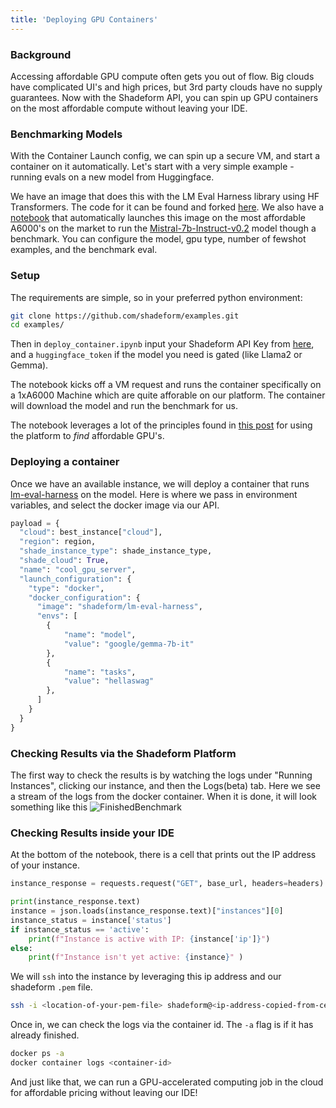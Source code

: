 ```yaml
---
title: 'Deploying GPU Containers'
---
```

### Background
Accessing affordable GPU compute often gets you out of flow. Big clouds have complicated UI's and high prices, but 3rd party clouds have no supply guarantees.
Now with the Shadeform API, you can spin up GPU containers on the most affordable compute without leaving your IDE.

### Benchmarking Models

With the Container Launch config, we can spin up a secure VM, and start a container on it automatically. Let's start with a very simple example - running evals on a new model from Huggingface. 

We have an image that does this with the LM Eval Harness library using HF Transformers. The code for it can be found and forked [here](https://github.com/shadeform/examples/tree/main/lm-eval-harness-benchmarking).
We also have a [notebook](https://github.com/shadeform/examples/blob/main/deploy_container.ipynb) that automatically launches this image on the most affordable A6000's on the market to run the 
[Mistral-7b-Instruct-v0.2](https://huggingface.co/mistralai/Mistral-7B-Instruct-v0.2) model though a benchmark. You can configure the model, gpu type, number of fewshot examples, and the benchmark eval.

### Setup

The requirements are simple, so in your preferred python environment:

```bash
git clone https://github.com/shadeform/examples.git
cd examples/
```
Then in `deploy_container.ipynb` input your Shadeform API Key from [here](https://platform.shadeform.ai/settings/api), and a  `huggingface_token` if the model you need is gated (like Llama2 or Gemma).

The notebook kicks off a VM request and runs the container specifically on a 1xA6000 Machine which are quite afforable on our platform. The container will download the model and run the benchmark for us. 

The notebook leverages a lot of the principles found in [this post](https://docs.shadeform.ai/findingmostaffordablegpus) for using the platform to _find_ affordable GPU's.

### Deploying a container

Once we have an available instance, we will deploy a container that runs [lm-eval-harness](https://github.com/EleutherAI/lm-evaluation-harness/tree/main) on the model.
Here is where we pass in environment variables, and select the docker image via our API.

```python
payload = {
  "cloud": best_instance["cloud"],
  "region": region,
  "shade_instance_type": shade_instance_type,
  "shade_cloud": True,
  "name": "cool_gpu_server",
  "launch_configuration": {
    "type": "docker",
    "docker_configuration": {
      "image": "shadeform/lm-eval-harness",
      "envs": [
      	{
	      	"name": "model",
	      	"value": "google/gemma-7b-it"
      	},
      	{
	      	"name": "tasks",
	      	"value": "hellaswag"
      	},
      ]
    }
  }
}
```


### Checking Results via the Shadeform Platform
The first way to check the results is by watching the logs under "Running Instances", clicking our instance, and then the Logs(beta) tab. 
Here we see a stream of the logs from the docker container. When it is done, it will look something like this
![FinishedBenchmark](images/finishedbenchmark.png)

### Checking Results inside your IDE
At the bottom of the notebook, there is a cell that prints out the IP address of your instance.

```python
instance_response = requests.request("GET", base_url, headers=headers)

print(instance_response.text)
instance = json.loads(instance_response.text)["instances"][0]
instance_status = instance['status']
if instance_status == 'active':
    print(f"Instance is active with IP: {instance['ip']}")
else:
    print(f"Instance isn't yet active: {instance}" )
```

We will `ssh` into the instance by leveraging this ip address and our shadeform `.pem` file.
```bash
ssh -i <location-of-your-pem-file> shadeform@<ip-address-copied-from-cell-output>
```

Once in, we can check the logs via the container id. The `-a` flag is if it has already finished.
```bash
docker ps -a
docker container logs <container-id>
```

And just like that, we can run a GPU-accelerated computing job in the cloud for affordable pricing without leaving our IDE!


